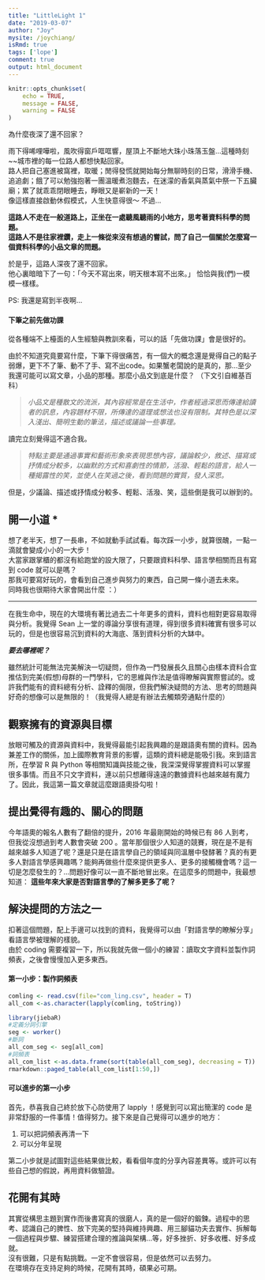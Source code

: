 ```yaml
---
title: "LittleLight 1"
date: "2019-03-07"
author: "Joy"
mysite: /joychiang/
isRmd: true
tags: ['lope']
comment: true
output: html_document
---
```


```r
knitr::opts_chunk$set(
	echo = TRUE,
	message = FALSE,
	warning = FALSE
)
```



為什麼夜深了還不回家？

雨下得唏哩嘩啦，風吹得窗戶哐哐響，屋頂上不斷地大珠小珠落玉盤...這種時刻~~城市裡的每一位路人都想快點回家。  
路人把自己塞進被窩裡，取暖；閒得發慌就開始每分無聊時刻的日常，滑滑手機、追追劇；餓了可以勉強抱著一團溫暖煮泡麵去，在迷濛的香氣與蒸氣中祭一下五臟廟；累了就乖乖閉眼睡去，睜眼又是嶄新的一天！   
像這樣直接啟動休假模式，人生快意得很～ 不過...  

**這路人不走在一般道路上，正坐在一處聽風聽雨的小地方，思考著資料科學的問題。    **  
**這路人不是往家裡鑽，走上一條從來沒有想過的嘗試，問了自己一個關於怎麼寫一個資料科學的小品文章的問題。**    

於是乎，這路人深夜了還不回家。   
他心裏暗暗下了一句：「今天不寫出來，明天根本寫不出來。」  恰恰與我(們)一模模一樣樣。  

PS: 我還是寫到半夜啊...

#### 下筆之前先做功課

從各種端不上檯面的人生經驗與教訓來看，可以的話「先做功課」會是很好的。

由於不知道究竟要寫什麼，下筆下得很痛苦，有一個大的概念還是覺得自己的點子弱爆，更下不了筆、動不了手、寫不出code。如果蟹老闆說的是真的，那...至少我還可能可以寫文章，小品的那種。那麼小品文到底是什麼？ （下文引自維基百科）

> _小品文是種散文的流派，其內容經常是在生活中，作者經過深思而傳達給讀者的訊息，內容題材不限，所傳達的道理或想法也沒有限制。其特色是以深入淺出、簡明生動的筆法，描述或議論一些事理。 _

讀完立刻覺得這不適合我。

>  _特點主要是通過事實和藝術形象來表現思想內容，議論較少，敘述、描寫或抒情成分較多，以幽默的方式和喜劇性的情節，活潑、輕鬆的語言，給人一種揭露性的笑，並使人在笑過之後，看到問題的實質，發人深思。_

但是，少議論、描述或抒情成分較多、輕鬆、活潑、笑，這些倒是我可以辦到的。  


## 開一小道 * 

想了老半天，想了一長串，不如就動手試試看。每次踩一小步，就算很醜，一點一滴就會變成小小的一大步！  
大當家跟掌櫃的都沒有給跑堂的設大限了，只要跟資料科學、語言學相關而且有寫到 code 就可以是嗎？  
那我可要寫好玩的，會看到自己進步與努力的東西，自己開一條小道去未來。  
同時我也很期待大家會開出什麼  ：）

***

在我生命中，現在的大環境有著比過去二十年更多的資料，資料也相對更容易取得與分析。我覺得 Sean 上一堂的導論分享很有道理，得到很多資料確實有很多可以玩的，但是也很容易沉到資料的大海底、落到資料分析的大缽中。  

**_要去哪裡呢？_**  

雖然統計可能無法完美解決一切疑問，但作為一門發展長久且關心由樣本資料合宜推估到完美(假想)母群的一門學科，它的思維與作法是值得瞭解與實際嘗試的。或許我們能有的資料總有分析、詮釋的侷限，但我們解決疑問的方法、思考的問題與好奇的想像可以是無限的！（我覺得人總是有辦法去觸類旁通點什麼的）

## 觀察擁有的資源與目標
放眼可觸及的資源與資料中，我覺得最能引起我興趣的是跟語奧有關的資料。因為兼差工作的關係，加上國際教育背景的影響，這類的資料總是能吸引我。來到語言所，在學習 R 與 Python 等相關知識與技能之後，我深深覺得掌握資料可以掌握很多事情。而且不只文字資料，連以前只想離得遠遠的數據資料也越來越有魔力了。因此，我這第一篇文章就這麼跟語奧掛勾啦！

## 提出覺得有趣的、關心的問題
今年語奧的報名人數有了翻倍的提升，2016 年最剛開始的時候已有 86 人到考，但我從沒想過到考人數會突破 200 。當年那個很少人知道的競賽，現在是不是有越來越多人知道了呢？還是只是在語言學自己的領域與同溫層中發酵著？真的有更多人對語言學感興趣嗎？能夠再做些什麼來提供更多人、更多的接觸機會嗎？這一切是怎麼發生的？...問題好像可以一直不斷地冒出來。在這麼多的問題中，我最想知道： **這些年來大家是否對語言學的了解多更多了呢？**  

## 解決提問的方法之一
扣著這個問題，配上手邊可以找到的資料，我覺得可以由「對語言學的瞭解分享」看語言學被理解的樣貌。  
由於 coding 需要複習一下，所以我就先做一個小的練習：讀取文字資料並製作詞頻表，之後會慢慢加入更多東西。  

#### 第一小步：製作詞頻表
```r
comling <- read.csv(file="com_ling.csv", header = T)
all_com <-as.character(lapply(comling, toString))

library(jiebaR)
#定義分詞引擎
seg <- worker()
#斷詞
all_com_seg <- seg[all_com]
#詞頻表
all_com_list <-as.data.frame(sort(table(all_com_seg), decreasing = T))
rmarkdown::paged_table(all_com_list[1:50,])
```

#### 可以進步的第一小步
首先，恭喜我自己終於放下心防使用了 lapply ！感覺到可以寫出簡潔的 code 是非常舒服的一件事情！值得努力。接下來是自己覺得可以進步的地方：  

1. 可以把詞頻表再清一下  
2. 可以分年呈現  

第二小步就是試圖對這些結果做比較，看看個年度的分享內容差異等。或許可以有些自己想的假說，再用資料做驗證。

## 花開有其時
其實從構思主題到實作而後書寫真的很磨人，真的是一個好的鍛鍊。過程中的思考、認識自己的脾性、放下完美的堅持與維持興趣、用三腳貓功夫去實作、拆解每一個過程與步驟、練習搭建合理的推論與架構...等，好多挫折、好多收穫、好多成就。  
沒有很難，只是有點挑戰。一定不會很容易，但是依然可以去努力。  
在環境存在支持足夠的時候，花開有其時，碩果必可期。




